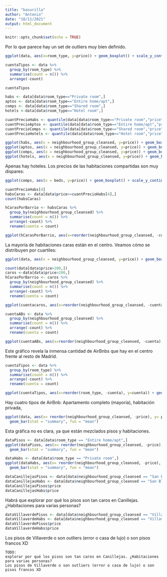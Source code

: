 ```yaml
---
title: "basurilla"
author: "Antonio"
date: "18/11/2021"
output: html_document
---
```


```r
knitr::opts_chunk$set(echo = TRUE)
```






Por lo que parece hay un set de outliers muy bien definido.

```r

ggplot(data, aes(x=room_type, y=price)) + geom_boxplot() + scale_y_continuous(trans='log10')

cuentaTipos <- data %>%
  group_by(room_type) %>%
  summarise(count = n()) %>%
  arrange(-count)

cuentaTipos

habs <- data[data$room_type=="Private room",]
aptos <- data[data$room_type=="Entire home/apt",]
comps <- data[data$room_type=="Shared room",]
hotels <-data[data$room_type=="Hotel room",]

cuantPrecioHabs <- quantile(data[data$room_type=="Private room","price"], names=FALSE)
cuantPrecioAptos <- quantile(data[data$room_type=="Entire home/apt","price"], names=FALSE)
cuantPrecioComps <- quantile(data[data$room_type=="Shared room","price"], names=FALSE)
cuantPrecioHotels <- quantile(data[data$room_type=="Hotel room","price"], names=FALSE)
```

```r

ggplot(habs, aes(x = neighbourhood_group_cleansed, y=price)) + geom_boxplot() + scale_y_continuous(trans='log10')
ggplot(aptos, aes(x = neighbourhood_group_cleansed, y=price)) + geom_boxplot() + scale_y_continuous(trans='log10')
ggplot(comps, aes(x = neighbourhood_group_cleansed, y=price)) + geom_boxplot() + scale_y_continuous(trans='log10')
ggplot(hotels, aes(x = neighbourhood_group_cleansed, y=price)) + geom_boxplot() + scale_y_continuous(trans='log10')
```
Apenas hay hoteles. Los precios de las habitaciones compartidas son muy dispares:




```r

ggplot(comps, aes(x = beds, y=price)) + geom_boxplot() + scale_y_continuous(trans='log10')
```



```r
cuantPrecioHabs[4]
habsCaras <- data[data$price>=cuantPrecioHabs[4],]
count(habsCaras)

hCarasPorBarrio <- habsCaras %>%
  group_by(neighbourhood_group_cleansed) %>%
  summarise(count = n()) %>%
  arrange(-count) %>%
  rename(cuenta = count)

ggplot(hCarasPorBarrio, aes(x=reorder(neighbourhood_group_cleansed, -cuenta), y=cuenta)) + geom_bar(stat='identity')
```

La mayoría de habitaciones caras están en el centro. Veamos cómo se distribuyen por cuartiles:

```r
ggplot(data, aes(x = neighbourhood_group_cleansed, y=price)) + geom_boxplot() + scale_y_continuous(trans='log10')
```


```r

count(data[data$price>200,])
caros <-data[data$price>200,]
hCarasPorBarrio <- caros %>%
  group_by(neighbourhood_group_cleansed) %>%
  summarise(count = n()) %>%
  arrange(-count) %>%
  rename(cuenta = count)

ggplot(cuentacaros, aes(x=reorder(neighbourhood_group_cleansed, -cuenta), y=cuenta)) + geom_bar(stat='identity')
```



```r
cuentaABs <- data %>%
  group_by(neighbourhood_group_cleansed) %>%
  summarise(count = n()) %>%
  arrange(-count) %>%
  rename(cuenta = count)

ggplot(cuentaABs, aes(x=reorder(neighbourhood_group_cleansed, -cuenta), y=cuenta)) + geom_bar(stat='identity')
```
Este gráfico revela la inmensa cantidad de AirBnbs que hay en el centro frente al resto de Madrid.


```r

cuentaTipos <- data %>%
  group_by(room_type) %>%
  summarise(count = n()) %>%
  arrange(-count) %>%
  rename(cuenta = count)

ggplot(cuentaTipos, aes(x=reorder(room_type, -cuenta), y=cuenta)) + geom_bar(stat='identity')
```

Hay cuatro tipos de AirBnb: Apartamento completo (mayoría), habitación privada, 

```r
ggplot(data, aes(x= reorder(neighbourhood_group_cleansed, -price), y= price)) +
  geom_bar(stat = "summary", fun = "mean")
```

Esta gráfica no es clara, ya que están mezclados pisos y habitaciones.


```r

dataPisos <- data[data$room_type == "Entire home/apt",]
ggplot(dataPisos, aes(x= reorder(neighbourhood_group_cleansed, -price), y= price)) +
  geom_bar(stat = "summary", fun = "mean")
```

```r

dataHabs <- data[data$room_type == "Private room",]
ggplot(dataHabs, aes(x= reorder(neighbourhood_group_cleansed, -price), y= price)) +
  geom_bar(stat = "summary", fun = "mean")
```



```r

dataCanillejasPisos <- data[data$neighbourhood_group_cleansed == "San Blas - Canillejas" & data$room_type == "Entire home/apt",]
dataCanillejasHabs <- data[data$neighbourhood_group_cleansed == "San Blas - Canillejas" & data$room_type == "Private room",]
dataCanillejasPisos$price
dataCanillejasHabs$price
```

Habrá que explorar por qué los pisos son tan caros en Canillejas. ¿Habitaciones para varias personas?


```r

dataVillaverdePisos <- data[data$neighbourhood_group_cleansed == "Villaverde" & data$room_type == "Entire home/apt",]
dataVillaverdeHabs <- data[data$neighbourhood_group_cleansed == "Villaverde" & data$room_type == "Private room",]
dataVillaverdePisos$price
dataVillaverdeHabs$price
```

Los pisos de Villaverde o son outliers (error o casa de lujo) o son pisos francos XD

```
TODO:
explorar por qué los pisos son tan caros en Canillejas. ¿Habitaciones para varias personas?
Los pisos de Villaverde o son outliers (error o casa de lujo) o son pisos francos XD
```